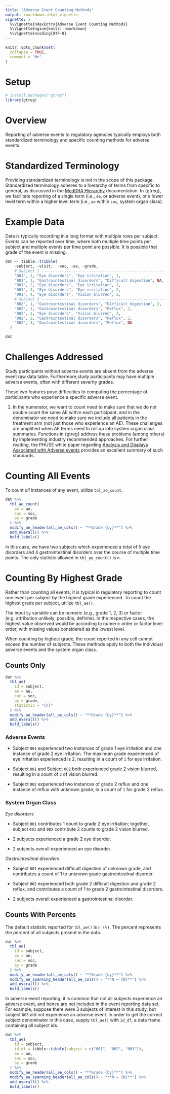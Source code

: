 ```yaml
---
title: "Adverse Event Counting Methods"
output: rmarkdown::html_vignette
vignette: >
  %\VignetteIndexEntry{Adverse Event Counting Methods}
  %\VignetteEngine{knitr::rmarkdown}
  %\VignetteEncoding{UTF-8}
---
```


```r
knitr::opts_chunk$set(
  collapse = TRUE,
  comment = "#>"
)
```

# Setup

```r
# install.packages("gtreg")
library(gtreg)
```

# Overview

Reporting of adverse events to regulatory agencies typically employs both 
standardized terminology and specific counting methods for adverse events. 

# Standardized Terminology

Providing standardized terminology is not in the scope of this package. Standardized
terminology adheres to a hierarchy of terms from specific to general, as discussed
in the [MedDRA Hierarchy](https://www.meddra.org/how-to-use/basics/hierarchy) 
documentation. In {gtreg}, we facilitate reporting of a single term 
(i.e., `ae`, or adverse event), or a lower level term within a higher level term 
(i.e., `ae` within `soc`, system organ class). 

# Example Data

Data is typically recording in a long format with multiple rows per subject. 
Events can be reported over time, where both multiple time points per subject and 
multiple events per time point are possible. It is possible that grade of the
event is missing.

```r
dat <- tibble::tribble(
    ~subject, ~visit,  ~soc, ~ae, ~grade,
    # Subject 1 ----------------------------------------------------------------
    "001", 1, "Eye disorders", "Eye irritation", 1,
    "001", 1, "Gastrointestinal disorders", "Difficult digestion", NA,
    "001", 2, "Eye disorders", "Eye irritation", 1,
    "001", 3, "Eye disorders", "Eye irritation", 2,
    "001", 4, "Eye disorders", "Vision blurred", 2,
    # Subject 2 ----------------------------------------------------------------
    "002", 1, "Gastrointestinal disorders", "Difficult digestion", 2,
    "002", 1, "Gastrointestinal disorders", "Reflux", 2,
    "002", 2, "Eye disorders", "Vision blurred", 2,
    "002", 2, "Gastrointestinal disorders", "Reflux", 2,
    "002", 3, "Gastrointestinal disorders", "Reflux", NA
  )
```

```r
dat
```

# Challenges Addressed

Study participants without adverse events are absent from the adverse event 
raw data table. Furthermore,study participants may have multiple
adverse events, often with different severity grades.

These two features pose difficulties to computing the percentage of participants
who experience a specific adverse event. 

1. In the numerator, we want to count need to make sure that we do not double count the same AE within
each participant, and in the denominator we need to make sure we include all patients 
in the treatment arm (not just those who experience an AE). 
These challenges are amplified when AE terms need to roll up into system organ class
summaries.
Functions in {gtreg} address these problems (among others) by implementing industry
recommended approaches. 
For further reading, the PHUSE white paper regarding
[Analysis and Displays Associated with Adverse events](https://phuse.s3.eu-central-1.amazonaws.com/Deliverables/Standard+Analyses+and+Code+Sharing/Analyses+and+Displays+Associated+with+Adverse+Events+Focus+on+Adverse+Events+in+Phase+2-4+Clinical+Trials+and+Integrated+Summary.pdf)
provides an excellent summary of such standards.

# Counting All Events

To count _all_ instances of any event, utilize `tbl_ae_count`.

```r
dat %>% 
  tbl_ae_count(
    ae = ae,
    soc = soc,
    by = grade
  ) %>% 
  modify_ae_header(all_ae_cols() ~ "**Grade {by}**") %>% 
  add_overall() %>% 
  bold_labels()
```

In this case, we have two subjects which experienced a total of 5 eye disorders and 4
gastrointestinal disorders over the course of multiple time points. The only statistic 
allowed in `tbl_ae_count()` is `n`.

# Counting By Highest Grade

Rather than counting all events, it is typical in regulatory reporting to count
one event per subject by the highest grade experienced. To count the highest grade 
per subject, utilize `tbl_ae()`. 

The input `by` variable can be numeric (e.g., grade 1, 2, 3) or factor
(e.g. attribution unlikely, possible, definite). In the respective cases,
the highest value observed would be according to numeric order or factor
level order, with missing values considered as the lowest level.

When counting by highest grade, the count reported in any cell cannot exceed the 
number of subjects. These methods apply to both the individual adverse events and
the system organ class.

## Counts Only

```r
dat %>% 
  tbl_ae(
    id = subject,
    ae = ae,
    soc = soc,
    by = grade,
    statistic = "{n}"
  ) %>% 
  modify_ae_header(all_ae_cols() ~ "**Grade {by}**") %>% 
  add_overall() %>% 
  bold_labels()
```

### Adverse Events

* Subject `001` experienced two instances of grade 1 eye irritation and one instance
of grade 2 eye irritation. The maximum grade experienced of eye irritation experienced is 2,
resulting in a count of `1` for eye irritation.

* Subject `001` and Subject `002` both experienced grade 2 vision blurred, resulting
in a count of `2` of vision blurred.

* Subject `002` experienced two instances of grade 2 reflux and one instance of 
reflux with unknown grade; in a count of `1` for grade 2 reflux.


### System Organ Class

_Eye disorders_

 + Subject `001` contributes 1 count to grade 2 eye irritation; together, subject `001` and `002` 
contribute 2 counts to grade 2 vision blurred. 

 + 2 subjects experienced a grade 2 eye disorder.
 
 + 2 subjects overall experienced an eye disorder.

_Gastrointestinal disorders_

 + Subject `001` experienced difficult digestion of unknown grade, and contributes
 a count of 1 to unknown grade gastrointestinal disorder.
 
 + Subject `002` experienced both grade 2 difficult digestion and grade 2 reflux, and 
 contributes a count of 1 to grade 2 gastrointestinal disorders.

 + 2 subjects overall experienced a gastrointestinal disorder.


## Counts With Percents

The default statistic reported for `tbl_ae()` is `n (%)`. The percent represents
the percent of all subjects present in the data.

```r
dat %>% 
  tbl_ae(
    id = subject,
    ae = ae,
    soc = soc,
    by = grade
  ) %>% 
  modify_ae_header(all_ae_cols() ~ "**Grade {by}**") %>%
  modify_ae_spanning_header(all_ae_cols() ~ "**N = {N}**") %>% 
  add_overall() %>% 
  bold_labels()
```

In adverse event reporting, it is common that not all subjects experience
an adverse event, and hence are not included in the event reporting data set. 
For example, suppose there were 3 subjects of interest in this study, but 
subject `003` did not experience an adverse event. In order to get the correct 
subject denominator in this case, supply `tbl_ae()` with `id_df`, a data frame 
containing all subject ids.


```r
dat %>% 
  tbl_ae(
    id = subject,
    id_df = tibble::tibble(subject = c("001", "002", "003")),
    ae = ae,
    soc = soc,
    by = grade
  ) %>% 
  modify_ae_header(all_ae_cols() ~ "**Grade {by}**") %>% 
  modify_ae_spanning_header(all_ae_cols() ~ "**N = {N}**") %>% 
  add_overall() %>% 
  bold_labels()
```


